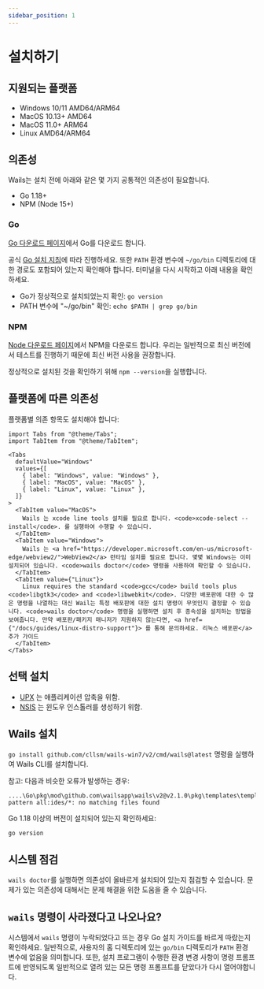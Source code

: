```yaml
---
sidebar_position: 1
---
```


# 설치하기

## 지원되는 플랫폼

- Windows 10/11 AMD64/ARM64
- MacOS 10.13+ AMD64
- MacOS 11.0+ ARM64
- Linux AMD64/ARM64

## 의존성

Wails는 설치 전에 아래와 같은 몇 가지 공통적인 의존성이 필요합니다.

- Go 1.18+
- NPM (Node 15+)

### Go

[Go 다운로드 페이지](https://go.dev/dl/)에서 Go를 다운로드 합니다.

공식 [Go 설치 지침](https://go.dev/doc/install)에 따라 진행하세요. 또한 `PATH` 환경 변수에 `~/go/bin` 디렉토리에 대한 경로도 포함되어 있는지 확인해야 합니다. 터미널을 다시 시작하고 아래 내용을 확인하세요.

- Go가 정상적으로 설치되었는지 확인: `go version`
- PATH 변수에 "~/go/bin" 확인: `echo $PATH | grep go/bin`

### NPM

[Node 다운로드 페이지](https://nodejs.org/en/download/)에서 NPM을 다운로드 합니다. 우리는 일반적으로 최신 버전에서 테스트를 진행하기 때문에 최신 버전 사용을 권장합니다.

정상적으로 설치된 것을 확인하기 위해 `npm --version`을 실행합니다.

## 플랫폼에 따른 의존성

플랫폼별 의존 항목도 설치해야 합니다:

```mdx-code-block
import Tabs from "@theme/Tabs";
import TabItem from "@theme/TabItem";

<Tabs
  defaultValue="Windows"
  values={[
    { label: "Windows", value: "Windows" },
    { label: "MacOS", value: "MacOS" },
    { label: "Linux", value: "Linux" },
  ]}
>
  <TabItem value="MacOS">
    Wails 는 xcode line tools 설치를 필요로 합니다. <code>xcode-select --install</code>. 를 실행하여 수행할 수 있습니다.
  </TabItem>
  <TabItem value="Windows">
    Wails 는 <a href="https://developer.microsoft.com/en-us/microsoft-edge/webview2/">WebView2</a> 런타임 설치를 필요로 합니다. 몇몇 Windows는 이미 설치되어 있습니다. <code>wails doctor</code> 명령을 사용하여 확인할 수 있습니다.
  </TabItem>
  <TabItem value={"Linux"}>
    Linux requires the standard <code>gcc</code> build tools plus <code>libgtk3</code> and <code>libwebkit</code>. 다양한 배포판에 대한 수 많은 명령을 나열하는 대신 Wail는 특정 배포판에 대한 설치 명령이 무엇인지 결정할 수 있습니다. <code>wails doctor</code> 명령을 실행하면 설치 후 종속성을 설치하는 방법을 보여줍니다. 만약 배포판/패키지 매니저가 지원하지 않는다면, <a href={"/docs/guides/linux-distro-support"}> 를 통해 문의하세요. 리눅스 배포판</a> 추가 가이드
  </TabItem>
</Tabs>
```

## 선택 설치

- [UPX](https://upx.github.io/) 는 애플리케이션 압축을 위함.
- [NSIS](https://wails.io/docs/guides/windows-installer/) 는 윈도우 인스톨러를 생성하기 위함.

## Wails 설치

`go install github.com/cllsm/wails-win7/v2/cmd/wails@latest` 명령을 실행하여 Wails CLI를 설치합니다.

참고: 다음과 비슷한 오류가 발생하는 경우:

```shell
....\Go\pkg\mod\github.com\wailsapp\wails\v2@v2.1.0\pkg\templates\templates.go:28:12: pattern all:ides/*: no matching files found
```
Go 1.18 이상의 버전이 설치되어 있는지 확인하세요:
```shell
go version
```

## 시스템 점검

`wails doctor`를 실행하면 의존성이 올바르게 설치되어 있는지 점검할 수 있습니다. 문제가 있는 의존성에 대해서는 문제 해결을 위한 도움을 줄 수 있습니다.

## `wails` 명령이 사라졌다고 나오나요?

시스템에서 `wails` 명령이 누락되었다고 뜨는 경우 Go 설치 가이드를 바르게 따랐는지 확인하세요. 일반적으로, 사용자의 홈 디렉토리에 있는 `go/bin` 디렉토리가 `PATH` 환경 변수에 없음을 의미합니다. 또한, 설치 프로그램이 수행한 환경 변경 사항이 명령 프롬프트에 반영되도록 일반적으로 열려 있는 모든 명령 프롬프트를 닫았다가 다시 열어야합니다.
